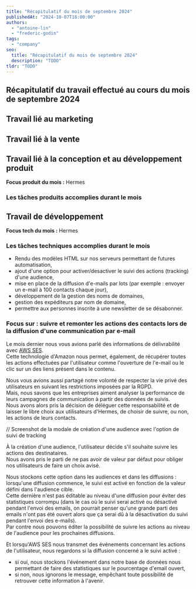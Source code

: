 ```yaml
---
title: "Récapitulatif du mois de septembre 2024"
publishedAt: "2024-10-07T18:00:00"
authors:
  - "antoine-lin"
  - "frederic-godin"
tags:
  - "company"
seo:
  title: "Récapitulatif du mois de septembre 2024"
  description: "TODO"
tldr: "TODO"
---
```


## Récapitulatif du travail effectué au cours du mois de septembre 2024

## Travail lié au marketing

## Travail lié à la vente

## Travail lié à la conception et au développement produit

**Focus produit du mois :** Hermes

### Les tâches produits accomplies durant le mois

## Travail de développement

**Focus tech du mois :** Hermes

### Les tâches techniques accomplies durant le mois

- Rendu des modèles HTML sur nos serveurs permettant de futures automatisation,
- ajout d'une option pour activer/desactiver le suivi des actions (tracking) d'une audience,
- mise en place de la diffusion d'e-mails par lots (par exemple : envoyer un e-mail à 100 contacts chaque jour),
- développement de la gestion des noms de domaines,
- gestion des expéditeurs par nom de domaine,
- permettre aux personnes inscrite à une newsletter de se désabonner.

### Focus sur : suivre et remonter les actions des contacts lors de la diffusion d'une communication par e-mail

Le mois dernier nous vous avions parlé des informations de délivrabilité avec [AWS SES](https://aws.amazon.com/fr/ses/).  
Cette technologie d'Amazon nous permet, également, de récupérer toutes les actions effectuées par l'utilisateur comme l'ouverture de l'e-mail ou le clic sur un des liens présent dans le contenu.

Nous vous avions aussi partagé notre volonté de respecter la vie privé des utilisateurs en suivant les restrictions imposées par la RGPD.  
Mais, nous savons que les entreprises aiment analyser la performance de leurs campagnes de communication à partir des données de suivis.  
Nous avons alors pris la décision de déléguer cette responsabilité et de laisser le libre choix aux utilisateurs d'Hermes, de choisir de suivre, ou non, les actions de leurs contacts.  

// Screenshot de la modale de création d'une audience avec l'option de suivi de tracking

À la création d'une audience, l'utilisateur décide s'il souhaite suivre les actions des destinataires.  
Nous avons pris le parti de ne pas avoir de valeur par défaut pour obliger nos utilisateurs de faire un choix avisé.  

Nous stockons cette option dans les audiences et dans les diffusions : lorsqu'une diffusion commence, le suivi est activé en fonction de la valeur défini dans l'audience cible.  
Cette dernière n'est pas éditable au niveau d'une diffusion pour éviter des statistiques corrompu (dans le cas où le suivi serai activé ou désactivé pendant l'envoi des emails, on pourrait penser qu'une grande parti des emails n'ont pas été ouvert alors que ça serai dû à la désactivation du suivi pendant l'envoi des e-mails).  
Par contre nous pouvons éditer la possibilité de suivre les actions au niveau de l'audience pour les prochaines diffusions.

Et lorsqu'AWS SES nous transmet des événements concernant les actions de l'utilisateur, nous regardons si la diffusion concerné a le suivi activé :
- si oui, nous stockons l'événement dans notre base de données nous permettant de faire des statistiques sur le pourcentage d'email ouvert,
- si non, nous ignorons le message, empêchant toute possibilité de retrouver cette information à l'avenir.
